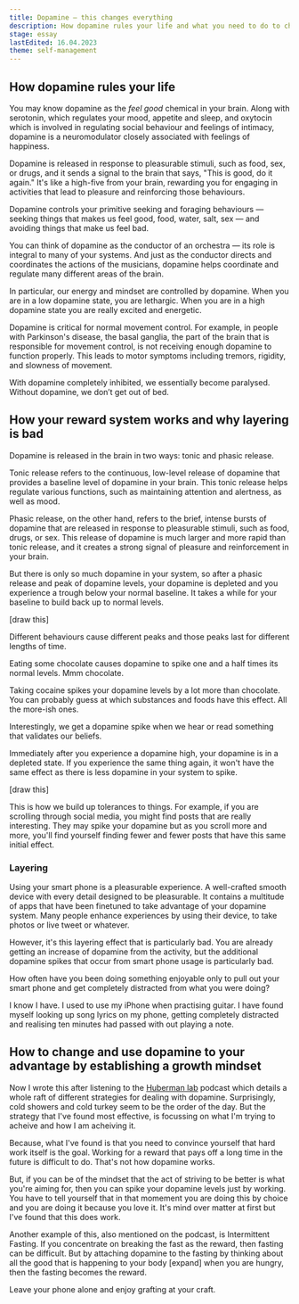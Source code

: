 ```yaml
---
title: Dopamine — this changes everything
description: How dopamine rules your life and what you need to do to change
stage: essay
lastEdited: 16.04.2023
theme: self-management
---
```



## How dopamine rules your life

You may know dopamine as the *feel good* chemical in your brain. Along with serotonin, which regulates your mood, appetite and sleep, and oxytocin which is involved in regulating social behaviour and feelings of intimacy, dopamine is a neuromodulator closely associated with feelings of happiness.

Dopamine is released in response to pleasurable stimuli, such as food, sex, or drugs, and it sends a signal to the brain that says, "This is good, do it again." It's like a high-five from your brain, rewarding you for engaging in activities that lead to pleasure and reinforcing those behaviours.

Dopamine controls your primitive seeking and foraging behaviours — seeking things that makes us feel good, food, water, salt, sex — and avoiding things that make us feel bad.

You can think of dopamine as the conductor of an orchestra — its role is integral to many of your systems. And just as the conductor directs and coordinates the actions of the musicians, dopamine helps coordinate and regulate many different areas of the brain.

In particular, our energy and mindset are controlled by dopamine. When you are in a low dopamine state, you are lethargic. When you are in a high dopamine state you are really excited and energetic.

Dopamine is critical for normal movement control. For example, in people with Parkinson's disease, the basal ganglia, the part of the brain that is responsible for movement control, is not receiving enough dopamine to function properly. This leads to motor symptoms including tremors, rigidity, and slowness of movement.

With dopamine completely inhibited, we essentially become paralysed. Without dopamine, we don’t get out of bed.

## How your reward system works and why layering is bad

Dopamine is released in the brain in two ways: tonic and phasic release.

Tonic release refers to the continuous, low-level release of dopamine that provides a baseline level of dopamine in your brain. This tonic release helps regulate various functions, such as maintaining attention and alertness, as well as mood.

Phasic release, on the other hand, refers to the brief, intense bursts of dopamine that are released in response to pleasurable stimuli, such as food, drugs, or sex. This release of dopamine is much larger and more rapid than tonic release, and it creates a strong signal of pleasure and reinforcement in your brain.

But there is only so much dopamine in your system, so after a phasic release and peak of dopamine levels, your dopamine is depleted and you experience a trough below your normal baseline. It takes a while for your baseline to build back up to normal levels.

[draw this]

Different behaviours cause different peaks and those peaks last for different lengths of time.

Eating some chocolate causes dopamine to spike one and a half times its normal levels. Mmm chocolate.

Taking cocaine spikes your dopamine levels by a lot more than chocolate. You can probably guess at which substances and foods have this effect. All the more-ish ones.

Interestingly, we get a dopamine spike when we hear or read something that validates our beliefs.

Immediately after you experience a dopamine high, your dopamine is in a depleted state. If you experience the same thing again, it won't have the same effect as there is less dopamine in your system to spike.

[draw this]

This is how we build up tolerances to things. For example, if you are scrolling through social media, you might find posts that are really interesting. They may spike your dopamine but as you scroll more and more, you'll find yourself finding fewer and fewer posts that have this same initial effect.

### Layering

Using your smart phone is a pleasurable experience. A well-crafted smooth device with every detail designed to be pleasurable. It contains a multitude of apps that have been finetuned to take advantage of your dopamine system. Many people enhance experiences by using their device, to take photos or live tweet or whatever.

However, it's this layering effect that is particularly bad. You are already getting an increase of dopamine from the activity, but the additional dopamine spikes that occur from smart phone usage is particularly bad.

How often have you been doing something enjoyable only to pull out your smart phone and get completely distracted from what you were doing?

I know I have. I used to use my iPhone when practising guitar. I have found myself looking up song lyrics on my phone, getting completely distracted and realising ten minutes had passed with out playing a note.

## How to change and use dopamine to your advantage by establishing a growth mindset

Now I wrote this after listening to the [Huberman lab](https://hubermanlab.com/controlling-your-dopamine-for-motivation-focus-and-satisfaction/) podcast which details a whole raft of different strategies for dealing with dopamine. Surprisingly, cold showers and cold turkey seem to be the order of the day.  But the strategy that I've found most effective, is focussing on what I'm trying to acheive and how I am acheiving it.

Because, what I've found is that you need to convince yourself that hard work itself is the goal. Working for a reward that pays off a long time in the future is difficult to do. That's not how dopamine works.

But, if you can be of the mindset that the act of striving to be better is what you're aiming for, then you can spike your dopamine levels just by working. You have to tell yourself that in that momement you are doing this by choice and you are doing it because you love it. It's mind over matter at first but I've found that this does work.

Another example of this, also mentioned on the podcast, is Intermittent Fasting.  If you concentrate on breaking the fast as the reward, then fasting can be difficult. But by attaching dopamine to the fasting by thinking about all the good that is happening to your body [expand] when you are hungry, then the fasting becomes the reward.

Leave your phone alone and enjoy grafting at your craft.

<ReadMore theme={frontmatter.theme} title={frontmatter.title} />
